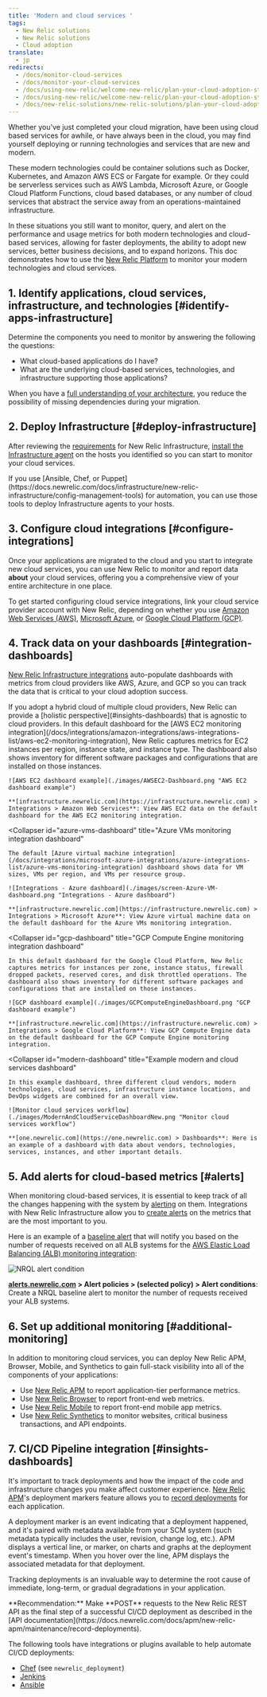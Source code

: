 ```yaml
---
title: 'Modern and cloud services '
tags:
  - New Relic solutions
  - New Relic solutions
  - Cloud adoption
translate:
  - jp
redirects:
  - /docs/monitor-cloud-services
  - /docs/monitor-your-cloud-services
  - /docs/using-new-relic/welcome-new-relic/plan-your-cloud-adoption-strategy/monitor-your-cloud-services
  - /docs/using-new-relic/welcome-new-relic/plan-your-cloud-adoption-strategy/modern-cloud-services
  - /docs/new-relic-solutions/new-relic-solutions/plan-your-cloud-adoption/modern-cloud-services
---
```


Whether you've just completed your cloud migration, have been using cloud based services for awhile, or have always been in the cloud, you may find yourself deploying or running technologies and services that are new and modern.

These modern technologies could be container solutions such as Docker, Kubernetes, and Amazon AWS ECS or Fargate for example. Or they could be serverless services such as AWS Lambda, Microsoft Azure, or Google Cloud Platform Functions, cloud based databases, or any number of cloud services that abstract the service away from an operations-maintained infrastructure.

In these situations you still want to monitor, query, and alert on the performance and usage metrics for both modern technologies and cloud-based services, allowing for faster deployments, the ability to adopt new services, better business decisions, and to expand horizons. This doc demonstrates how to use the [New Relic Platform](https://newrelic.com/products) to monitor your modern technologies and cloud services.

## 1. Identify applications, cloud services, infrastructure, and technologies [#identify-apps-infrastructure]

Determine the components you need to monitor by answering the following the questions:

* What cloud-based applications do I have?
* What are the underlying cloud-based services, technologies, and infrastructure supporting those applications?

When you have a [full understanding of your architecture](/docs/identify-application-dependencies-inventory), you reduce the possibility of missing dependencies during your migration.

## 2. Deploy Infrastructure [#deploy-infrastructure]

After reviewing the [requirements](/docs/infrastructure/new-relic-infrastructure/getting-started/compatibility-requirements-new-relic-infrastructure) for New Relic Infrastructure, [install the Infrastructure agent](https://docs.newrelic.com/docs/infrastructure/new-relic-infrastructure/installation) on the hosts you identified so you can start to monitor your cloud services.

<Callout variant="tip">
  If you use [Ansible, Chef, or Puppet](https://docs.newrelic.com/docs/infrastructure/new-relic-infrastructure/config-management-tools) for automation, you can use those tools to deploy Infrastructure agents to your hosts.
</Callout>

## 3. Configure cloud integrations [#configure-integrations]

Once your applications are migrated to the cloud and you start to integrate new cloud services, you can use New Relic to monitor and report data **about** your cloud services, offering you a comprehensive view of your entire architecture in one place.

To get started configuring cloud service integrations, link your cloud service provider account with New Relic, depending on whether you use [Amazon Web Services (AWS)](https://docs.newrelic.com/docs/infrastructure/amazon-integrations/aws-integrations-list), [Microsoft Azure](https://docs.newrelic.com/docs/infrastructure/microsoft-azure-integrations/azure-integrations-list), or [Google Cloud Platform (GCP)](https://docs.newrelic.com/docs/integrations/google-cloud-platform-integrations).

## 4. Track data on your dashboards [#integration-dashboards]

[New Relic Infrastructure integrations](/docs/integrations) auto-populate dashboards with metrics from cloud providers like AWS, Azure, and GCP so you can track the data that is critical to your cloud adoption success.

<Callout variant="tip">
  If you adopt a hybrid cloud of multiple cloud providers, New Relic can provide a [holistic perspective](#insights-dashboards) that is agnostic to cloud providers.
</Callout>

<CollapserGroup>
  <Collapser
    id="aws-ec2-dashboard"
    title="AWS EC2 monitoring integration dashboard"
  >
    In this default dashboard for the [AWS EC2 monitoring integration](/docs/integrations/amazon-integrations/aws-integrations-list/aws-ec2-monitoring-integration), New Relic captures metrics for EC2 instances per region, instance state, and instance type. The dashboard also shows inventory for different software packages and configurations that are installed on those instances.

    ![AWS EC2 dashboard example](./images/AWSEC2-Dashboard.png "AWS EC2 dashboard example")

    **[infrastructure.newrelic.com](https://infrastructure.newrelic.com) > Integrations > Amazon Web Services**: View AWS EC2 data on the default dashboard for the AWS EC2 monitoring integration.
  </Collapser>

  <Collapser
    id="azure-vms-dashboard"
    title="Azure VMs monitoring integration dashboard"
  >
    The default [Azure virtual machine integration](/docs/integrations/microsoft-azure-integrations/azure-integrations-list/azure-vms-monitoring-integration) dashboard shows data for VM sizes, VMs per region, and VMs per resource group.

    ![Integrations - Azure dashboard](./images/screen-Azure-VM-dashboard.png "Integrations - Azure dashboard")

    **[infrastructure.newrelic.com](https://infrastructure.newrelic.com) > Integrations > Microsoft Azure**: View Azure virtual machine data on the default dashboard for the Azure VMs monitoring integration.
  </Collapser>

  <Collapser
    id="gcp-dashboard"
    title="GCP Compute Engine monitoring integration dashboard"
  >
    In this default dashboard for the Google Cloud Platform, New Relic captures metrics for instances per zone, instance status, firewall dropped packets, reserved cores, and disk throttled operations. The dashboard also shows inventory for different software packages and configurations that are installed on those instances.

    ![GCP dashboard example](./images/GCPComputeEngineDashboard.png "GCP dashboard example")

    **[infrastructure.newrelic.com](https://infrastructure.newrelic.com) > Integrations > Google Cloud Platform**: View GCP Compute Engine data on the default dashboard for the GCP Compute Engine monitoring integration.
  </Collapser>

  <Collapser
    id="modern-dashboard"
    title="Example modern and cloud services dashboard"
  >
    In this example dashboard, three different cloud vendors, modern technologies, cloud services, infrastructure instance locations, and DevOps widgets are combined for an overall view.

    ![Monitor cloud services workflow](./images/ModernAndCloudServiceDashboardNew.png "Monitor cloud services workflow")

    **[one.newrelic.com](https://one.newrelic.com) > Dashboards**: Here is an example of a dashboard with data about vendors, technologies, services, instances, and other important details.
  </Collapser>
</CollapserGroup>

## 5. Add alerts for cloud-based metrics [#alerts]

When monitoring cloud-based services, it is essential to keep track of all the changes happening with the system by [alerting](https://docs.newrelic.com/docs/alerts/new-relic-alerts/getting-started/introduction-new-relic-alerts) on them. Integrations with New Relic Infrastructure allow you to [create alerts](/docs/alerts/new-relic-alerts/defining-conditions/create-alert-conditions-nrql-queries) on the metrics that are the most important to you.

Here is an example of a [baseline alert](/docs/alerts/new-relic-alerts/defining-conditions/create-baseline-alert-conditions) that will notify you based on the number of requests received on all ALB systems for the [AWS Elastic Load Balancing (ALB) monitoring integration](/docs/integrations/amazon-integrations/aws-integrations-list/aws-alb-monitoring-integration):

![NRQL alert condition](./images/screen-NRQL-alert-condition.png "NRQL alert condition")

**[alerts.newrelic.com](https://alerts.newrelic.com) > Alert policies > (selected policy) > Alert conditions**: Create a NRQL baseline alert to monitor the number of requests received your ALB systems.

## 6. Set up additional monitoring [#additional-monitoring]

In addition to monitoring cloud services, you can deploy New Relic APM, Browser, Mobile, and Synthetics to gain full-stack visibility into all of the components of your applications:

* Use [New Relic APM](https://docs.newrelic.com/docs/apm) to report application-tier performance metrics.
* Use [New Relic Browser](https://docs.newrelic.com/docs/browser) to report front-end web metrics.
* Use [New Relic Mobile](https://docs.newrelic.com/docs/mobile-monitoring) to report front-end mobile app metrics.
* Use [New Relic Synthetics](https://docs.newrelic.com/docs/synthetics) to monitor websites, critical business transactions, and API endpoints.

## 7. CI/CD Pipeline integration [#insights-dashboards]

It's important to track deployments and how the impact of the code and infrastructure changes you make affect customer experience. [New Relic APM](https://docs.newrelic.com/docs/apm/new-relic-apm/getting-started/introduction-new-relic-apm)'s deployment markers feature allows you to [record deployments](https://docs.newrelic.com/docs/apm/new-relic-apm/maintenance/record-deployments) for each application.

A deployment marker is an event indicating that a deployment happened, and it's paired with metadata available from your SCM system (such metadata typically includes the user, revision, change log, etc.). APM displays a vertical line, or marker, on charts and graphs at the deployment event's timestamp. When you hover over the line, APM displays the associated metadata for that deployment.

Tracking deployments is an invaluable way to determine the root cause of immediate, long-term, or gradual degradations in your application.

<Callout variant="tip">
  **Recommendation:** Make **POST** requests to the New Relic REST API as the final step of a successful CI/CD deployment as described in the [API documentation](https://docs.newrelic.com/docs/apm/new-relic-apm/maintenance/record-deployments).
</Callout>

The following tools have integrations or plugins available to help automate CI/CD deployments:

* [Chef](https://supermarket.chef.io/cookbooks/newrelic) (see `newrelic_deployment`)
* [Jenkins](https://wiki.jenkins.io/display/JENKINS/New+Relic+Deployment+Notifier+Plugin)
* [Ansible](https://docs.ansible.com/ansible/latest/modules/newrelic_deployment_module.html)
